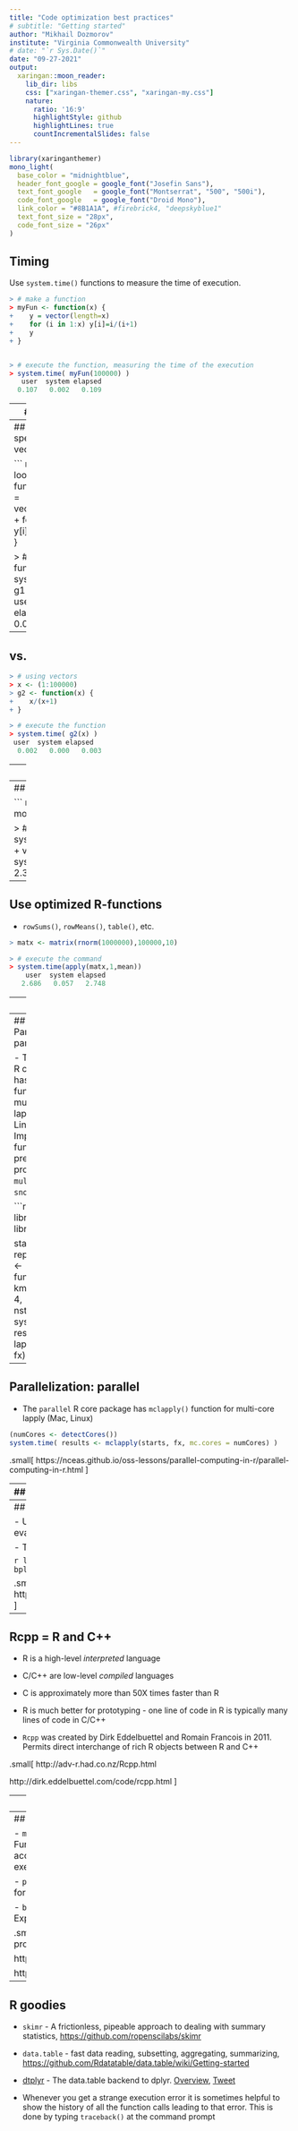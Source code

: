 ```yaml
---
title: "Code optimization best practices"
# subtitle: "Getting started"
author: "Mikhail Dozmorov"
institute: "Virginia Commonwealth University"
# date: "`r Sys.Date()`"
date: "09-27-2021"
output:
  xaringan::moon_reader:
    lib_dir: libs
    css: ["xaringan-themer.css", "xaringan-my.css"]
    nature:
      ratio: '16:9'
      highlightStyle: github
      highlightLines: true
      countIncrementalSlides: false
---
```


```r
library(xaringanthemer)
mono_light(
  base_color = "midnightblue",
  header_font_google = google_font("Josefin Sans"),
  text_font_google   = google_font("Montserrat", "500", "500i"),
  code_font_google   = google_font("Droid Mono"),
  link_color = "#8B1A1A", #firebrick4, "deepskyblue1"
  text_font_size = "28px",
  code_font_size = "26px"
)
```

## Timing

Use `system.time()` functions to measure the time of execution.

``` r
> # make a function
> myFun <- function(x) {
+    y = vector(length=x)
+    for (i in 1:x) y[i]=i/(i+1)
+    y
+ }


> # execute the function, measuring the time of the execution
> system.time( myFun(100000) )
   user  system elapsed
  0.107   0.002   0.109
```

---
## Memory

`utils::object.size()` - Report the Space Allocated for an Object

```r
sl <- object.size(seq(1:10^6))

print(sl) ## 4000048 bytes
print(sl, units = "auto") ## 3.8 Mb
print(sl, units = "auto", standard = "IEC") ## 3.8 Mib
print(sl, units = "auto", standard = "SI") ## 4 MB
```

Alternatively, `pryr::object_size()` function to measure memory footprint of R objects

``` r
> library(pryr)
> object_size(USArrests)
5.23 kB
```

---
## Code speedup: Use vectors

``` r
> # using loops
> g1 <- function(x) {
+    y = vector(length=x)
+    for (i in 1:x) y[i]=i/(i+1)
+    y
+ }

> # execute the function 
> system.time( g1(100000) )
   user  system elapsed
  0.107   0.002   0.109
```

---
## vs.

``` r
> # using vectors
> x <- (1:100000)
> g2 <- function(x) {
+    x/(x+1)
+ }

> # execute the function
> system.time( g2(x) )
 user  system elapsed
  0.002   0.000   0.003
```

---
## Pre-allocate arrays

``` r
> vec1<-NULL  


> # execute the command
> system.time(
+ for(i in 1:100000) 
+ vec1 <- c(vec1,mean(1:100)))
    user  system elapsed
  58.181   0.193  58.417
```

---
## vs.

``` r
> vec2 <- vector(
+ mode=“numeric”,length=100000)

> # execute the command
> system.time(
+ for(i in 1:100000) 
+ vec2[i] <- mean(1:100))
   user  system elapsed
  2.324   0.063   2.388
```

---
## Use optimized R-functions

- `rowSums()`,  `rowMeans()`,  `table()`,  etc.

``` r
> matx <- matrix(rnorm(1000000),100000,10)

> # execute the command
> system.time(apply(matx,1,mean))
    user  system elapsed
   2.686   0.057   2.748
```

---
## vs.

``` r
> matx <- matrix(rnorm(1000000),100000,10)

> # execute the command
> system.time(rowMeans(matx))
   user  system elapsed
  0.013   0.000   0.014
```

---
## Parallelization: parallel

- The `parallel` R core package has `mclapply()` function for multi-core lapply (Mac, Linux)
- Implements functionality previously provided by the `multicore` and `snow` packages

```r
library(parallel)
library(MASS)

starts <- rep(100, 40)
fx <- function(nstart) kmeans(Boston, 4, nstart=nstart)
system.time( results <- lapply(starts, fx) )
```

---
## Parallelization: parallel

- The `parallel` R core package has `mclapply()` function for multi-core lapply (Mac, Linux)

```r
(numCores <- detectCores())
system.time( results <- mclapply(starts, fx, mc.cores = numCores) )
```

.small[ https://nceas.github.io/oss-lessons/parallel-computing-in-r/parallel-computing-in-r.html ]

---
## Parallelization methods: foreach/doParallel

- Combined with `doParallel` functionality, the `foreach` R package enables parallelized for loops

```r
library(foreach)
library(doParallel)
registerDoParallel(numCores)  # use multicore
foreach (i=1:3) %dopar% {
  sqrt(i)
}
```

Used by over 700 packages on CRAN and Bioconductor

.small[ https://CRAN.R-project.org/package=foreach ]

---
## Parallelization methods: BiocParallel

- Unified interface to the methods for parallel evaluation

- The `bplapply()` function performs parallel lapply

```r
library(BiocParallel)
system.time( results <- bplapply(starts, fx) )
```

.small[ http://lcolladotor.github.io/2016/03/07/biocparallel/ ]

---
## Rcpp = R and C++

- R is a high-level _interpreted_ language

- C/C++ are low-level _compiled_ languages

- C is approximately more than 50X times faster than R

- R is much better for prototyping - one line of code in R is typically many lines of code in C/C++

- `Rcpp` was created by Dirk Eddelbuettel and Romain Francois in 2011. Permits direct interchange of rich R objects between R and C++

.small[ http://adv-r.had.co.nz/Rcpp.html

http://dirk.eddelbuettel.com/code/rcpp.html ]

---
## Code profiling

Profiling is a tool, which can be used to find out how much time is spent in each function. Code profiling can give a way to locate those parts of a program which will benefit most from optimization.

- `Rprof()` – turn profiling on
- `Rprof(NULL)` – turn profiling off
- `summaryRprof("Rprof.out")` – Summarize the output of the `Rprof()` function to show the amount of time used by different R functions.

``` r
> summaryRprof("bmslow.out")
$by.self
         self.time self.pct total.time total.pct
"cbind"     400.52    99.39     400.52     99.39
"rnorm"       1.70     0.42       1.70      0.42
"bmslow"      0.74     0.18     402.96    100.00
```


---
## Code profiling

- `microbenchmark` - Accurate Timing Functions. Provides infrastructure to accurately measure and compare the execution time of R expression

- `profvis` -  Interactive Visualizations for Profiling R Code Overview, 

- `bench` - High Precision Timing of R Expressions

.small[ https://CRAN.R-project.org/package=microbenchmark

https://rstudio.github.io/profvis/

http://r-lib.github.io/bench ]

---
## R goodies

- `skimr` - A frictionless, pipeable approach to dealing with summary statistics, [https://github.com/ropenscilabs/skimr](https://github.com/ropenscilabs/skimr)

- `data.table` - fast data reading, subsetting, aggregating, summarizing,  [https://github.com/Rdatatable/data.table/wiki/Getting-started](https://github.com/Rdatatable/data.table/wiki/Getting-started)

- [dtplyr](https://dtplyr.tidyverse.org/) - The data.table backend to dplyr. [Overview](https://www.business-science.io/code-tools/2021/04/13/dtplyr-datatable-dplyr-backend.html), [Tweet](https://twitter.com/mdancho84/status/1441776263702712320?s=20)

- Whenever you get a strange execution error it is sometimes helpful to show the history of all the function calls leading to that error. This is done by typing `traceback()` at the command prompt


